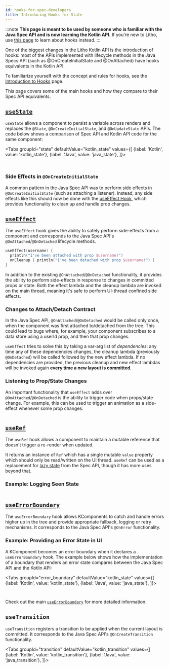```yaml
---
id: hooks-for-spec-developers
title: Introducing Hooks for State
---
```



:::note
**This page is meant to be used by someone who is familiar with the Java Spec API and is now learning the Kotlin API.** If you're new to Litho, use [this page](mainconcepts/hooks-intro.mdx) to learn about hooks instead.
:::

One of the biggest changes in the Litho Kotlin API is the introduction of hooks: most of the APIs implemented with lifecycle methods in the Java Specs API (such as @OnCreateInitialState and @OnAttached) have hooks equivalents in the Kotlin API.

To familiarize yourself with the concept and rules for hooks, see the [Introduction to Hooks](/mainconcepts/hooks-intro.mdx) page.

This page covers some of the main hooks and how they compare to their Spec API equivalents.

## [`useState`](/mainconcepts/use-state.mdx)

`useState` allows a component to persist a variable across renders and replaces the `@State`, `@OnCreateInitialState`, and `@OnUpdateState` APIs. The code below shows a comparison of Spec API and Kotlin API code for the same component:

<Tabs
  groupId="state"
  defaultValue="kotlin_state"
  values={[
    {label: 'Kotlin', value: 'kotlin_state'},
    {label: 'Java', value: 'java_state'},
  ]}>
  <TabItem value="kotlin_state">

```kotlin file=sample/src/main/java/com/facebook/samples/litho/kotlin/documentation/CheckboxComponent.kt start=start_example end=end_example
```

  </TabItem>
  <TabItem value="java_state">

```java file=sample/src/main/java/com/facebook/samples/litho/java/onboarding/CheckboxComponentSpec.java start=start_example end=end_example
```
  </TabItem>

</Tabs>

### Side Effects in `@OnCreateInitialState`

A common pattern in the Java Spec API was to perform side effects in `@OnCreateInitialState` (such as attaching a listener). Instead, any side effects like this should now be done with the [useEffect Hook](/mainconcepts/use-effect.mdx), which provides functionality to clean up and handle prop changes.

## [`useEffect`](/mainconcepts/use-effect.mdx)

The `useEffect` hook gives the ability to safely perform side-effects from a component and corresponds to the Java Spec API's `@OnAttached`/`@OnDetached` lifecycle methods.

```kotlin
useEffect(username) {
  println("I've been attached with prop $username!")
  onCleanup { println("I've been detached with prop $username!") }
}
```

In addition to the existing `@OnAttached`/`@OnDetached` functionality, it provides the ability to perform side-effects in response to changes in committed props or state. Both the effect lambda and the cleanup lambda are invoked on the main thread, meaning it's safe to perform UI-thread confined side effects.

### Changes to Attach/Detach Contract

In the Java Spec API, `@OnAttached`/`@OnDetached` would be called only once, when the component was first attached to/detached from the tree. This could lead to bugs where, for example, your component subscribes to a data store using a userId prop, and then that prop changes.

`useEffect` tries to solve this by taking a var-arg list of *dependencies*: any time any of these dependencies changes, the cleanup lambda (previously `@OnDetached`) will be called followed by the new effect lambda. If no dependencies are provided, the previous cleanup and new effect lambdas will be invoked again **every time a new layout is committed**.

### Listening to Prop/State Changes

An important functionality that `useEffect` adds over `@OnAttached`/`@OnDetached` is the ability to trigger code when props/state change. For example, this can be used to trigger an animation as a side-effect whenever some prop changes:

```kotlin file=sample/src/main/java/com/facebook/samples/litho/kotlin/animations/animatedcounter/AnimatedCounter.kt start=start_example end=end_example
```

## [`useRef`](/mainconcepts/use-ref.mdx)

The `useRef` hook allows a component to maintain a mutable reference that doesn't trigger a re-render when updated.

It returns an instance of `Ref` which has a single mutable `value` property which should only be read/written on the UI thread. `useRef` can be used as a replacement for [lazy state](/docs/codegen/state-for-specs#lazy-state-updates) from the Spec API, though it has more uses beyond that.

### Example: Logging Seen State

```kotlin file=sample/src/main/java/com/facebook/samples/litho/kotlin/documentation/LogOnceComponent.kt start=start_useref_example end=end_useref_example
```

## [`useErrorBoundary`](/mainconcepts/use-error-boundary.mdx)

The `useErrorBoundary` hook allows KComponents to catch and handle errors higher up in the tree and provide appropriate fallback, logging or retry mechanisms. It corresponds to the Java Spec API's `@OnError` functionality.

### Example: Providing an Error State in UI

A KComponent becomes an error boundary when it declares a `useErrorBoundary` hook. The example below shows how the implementation of a boundary that renders an error state compares between the Java Spec API and the Kotlin API:

<Tabs
  groupId="error_boundary"
  defaultValue="kotlin_state"
  values={[
    {label: 'Kotlin', value: 'kotlin_state'},
    {label: 'Java', value: 'java_state'},
  ]}>
  <TabItem value="kotlin_state">

```kotlin file=sample/src/main/java/com/facebook/samples/litho/kotlin/errors/KErrorBoundary.kt start=start_example end=end_example
```

  </TabItem>
  <TabItem value="java_state">

```java file=sample/src/main/java/com/facebook/samples/litho/java/errors/ErrorBoundarySpec.java start=start_example end=end_example
```
  </TabItem>

</Tabs>

Check out the main [`useErrorBoundary`](/mainconcepts/use-error-boundary.mdx) for more detailed information.

## `useTransition`

`useTransition` registers a transition to be applied when the current layout is committed. It corresponds to the Java Spec API's `@OnCreateTransition` functionality.

<Tabs
  groupId="transition"
  defaultValue="kotlin_transition"
  values={[
    {label: 'Kotlin', value: 'kotlin_transition'},
    {label: 'Java', value: 'java_transition'},
  ]}>
  <TabItem value="kotlin_transition">

```kotlin file=sample/src/main/java/com/facebook/samples/litho/kotlin/documentation/TransitionComponent.kt start=start_example end=end_example
```

  </TabItem>
  <TabItem value="java_transition">

```java file=sample/src/main/java/com/facebook/samples/litho/java/onboarding/AlphaTransitionComponentSpec.java start=start_example end=end_example
```
  </TabItem>

</Tabs>
